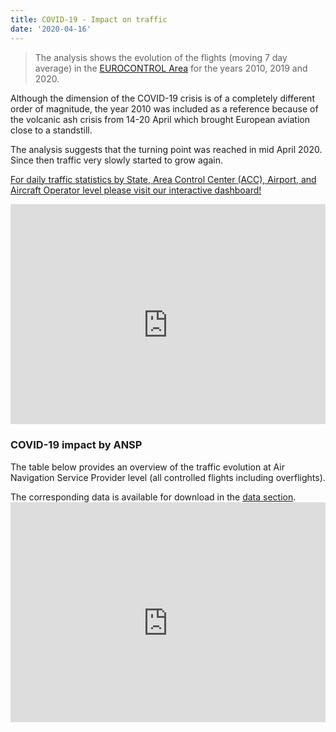 ```yaml
---
title: COVID-19 - Impact on traffic
date: '2020-04-16'
---
```


<style type="text/css">
.img-responsive {
    margin: 0 auto;
    max-width: 75%
}

.resp-container {
    position: relative;
    overflow: hidden;
    padding-top: 70.0%;
}

.resp-iframe {
    position: absolute;
    top: 0;
    left: 0;
    width: 100%;
    height: 110%;
    border: 0;
}
</style>

<div class="container">
<div class="row align-items-start">
<div class="col-sm-6">>
The analysis shows the evolution of the flights (moving 7 day average) in the [EUROCONTROL Area](/definition/eurocontrol-area/) for the years 2010, 2019 and 2020. 

Although the dimension of the COVID-19 crisis is of a completely different order of magnitude, the year 2010 was included as a reference because of the volcanic ash crisis from 14-20 April which brought European aviation close to a standstill.

The analysis suggests that the turning point was reached in mid April 2020. Since then traffic very slowly started to grow again. <br>

<a href="https://www.eurocontrol.int/Economics/DailyTrafficVariation-States.html" class="btn btn-danger" role="button"><i class='fas fa-xs fa-exclamation-triangle'></i> For daily traffic statistics by State, Area Control Center (ACC), Airport, and Aircraft Operator level please visit our interactive dashboard!</a>
</div>

<div class="col-sm-6">
<div class="resp-container">
<iframe class="resp-iframe" src="https://datastudio.google.com/embed/reporting/b2b43aeb-ce1d-4c7e-961a-8bb646368111/page/jwMJB" frameborder="0" style="border:0" allowfullscreen></iframe>
</div>
</div>
</div>
</div>

### COVID-19 impact by ANSP
The table below provides an overview of the traffic evolution at Air Navigation Service Provider level (all controlled flights including overflights).

The corresponding data is available for download in the [data section](/data/).<br>
<div class="resp-container">
<iframe class="resp-iframe" src="https://datastudio.google.com/embed/reporting/b2b43aeb-ce1d-4c7e-961a-8bb646368111/page/JSNJB" frameborder="0" style="border:0" allowfullscreen></iframe>
</div>